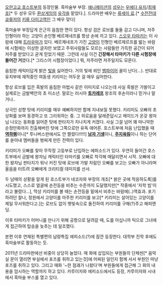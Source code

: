[[오란고교 호스트부]]의 등장인물. 흑마술부 부장. [[애니메이션]]의 [[성우]]는 [[우에다 유지]]/[[최재호]][* 두 성우 모두 [[환상게임]]의 [[유각]]을 맡았다.]. 드라마판 배우는 [[류세이 료]].[* [[수전전대 쿄류저]]의 [[키류 다이고]]역인 그 배우 맞다]

흑마술부 부장답게 은근히 음침한 면이 있다. 항상 검은 로브를 둘둘 감고 다니며, 저주인형이라 하는 고양이 손인형 베르제네프를 항상 손에 끼고 있다. [[스오우 타마키]]는 이 사람에 대해 [[트라우마]]가 있다. 베르제네프가 가진 [[고양이]] 인형인 베르제르프를 밟는 바람에 시험에는 이상한 글자만 보였고 주위사람들도 모르는 사람들만 가득한 공간이 되어 저주를 받았다고 굳게 믿었기 때문. 그런데 사실 이건 '''긴장해서 타마키가 다른 시험장에 들어간 거'''였다.[* 그리스어 시험장이었다.] 뭐, 저주라면 저주일지도 모른다.

음침한 캐릭터답게 밝은 [[빛]]을 싫어한다. 거의 빛에 쐬인 [[뱀파이어]] 꼴이 난다(...). 반대로 유치부에 재적중인 여동생 키리미는 어두운 걸 매우 싫어한다. 

항상 로브를 입은 흑발의 음침한 마법사 같은 이미지로 나오는데 사실 흑발은 가발이고 실제로는 금발벽안의 초 미소년. 말로는 러시아 '''[[토카레프]]''' 왕조의 후손이라니 믿거나 말거나..

상극인 성향 탓에 키리미를 매우 예뻐하지만 함께 지내보질 못했다. 키리미도 오빠의 초상화를 보며 동경하고 또 그리워하는 중. 그 외로움을 달래준답시고 메이드가 온갖 왕자님 나오는 동화를 읽어준 탓에 판타지가 지나치게 커졌다. 사실 그걸 넘어 꽤 마니악한 순정만화까지 진출해버린 탓에 그쪽으로만 유독 애어른. 호스트부에 처음 난입했을 때 '''[[역하렘]]'''이니[* 투니버스판에서도 안 짤렸다!!!!!] '''[[호스트|남자 기생]]'''이니, '''[[주지육림]]'''이니 하는 단어를 쏟아내 멤버들을 벙찌게 만든 전력이 있다.

키리미가 오빠를 찾아 무작정 고등부로 난입하는 에피소드가 있다. 우연히 들어간 호스트부에서 금발에 왕자님 캐릭터인 타마키를 오빠로 착각해 매달리면서 시작. 오빠에 대한 왕자님 판타지가 워낙 커진 탓에 로브에 가발 차림인 오빠를 보고는 오빠가 아니라며 울음을 터트려 오빠에게 크리티컬 데미지를 선사.

두 남매의 상황을 알게 된 호스트부가 네코자와 부장의 개조[* 밝은 곳에 적응하도록]를 시도했고, 스스로 얼굴에 손전등을 비추는 수준까지 도달했지만[* 작중에서 '자학 빔'이라고 불렸다...], 막상 키리미를 볼 때는 손전등을 밑에서 비추는 바람에(..)역효과. 포기하려던 찰나, 정원에서 고양이를 마주한 키리미를 보고[* 키리미는 살아있는 고양이를 제일 무서워한다고.]는 로브도 없이 햇빛속으로 돌진하여 키리미를 구해(?)주고 해피엔딩. 

이후 타마키가 어머니를 만나기 위해 공항으로 달려갈 때, 도를 아십니까 틱으로 그녀에게 접근하여 탑승을 늦추는 데 일조했다.  


본편 이후 연재된 특별편의 납량특집 에피소드(?)에 잠깐 등장한다. 대학부 진학 후에도 흑마술부로 활동하는 듯.

2011년 드라마판에선 비중이 상당히 늘었다. 매 화에 삽입되는 부원들의 단체씬[* 음악실 문이 열리면 부실에서 포즈를 취하고 있는것]에 어찌된 일인지 함께 서서 부원인 마냥 포즈를 취하고 있다. 그리고 매화 '~한 점괘가 나왔다'며 부원들에게 접근해 그 화의 내용을 암시하는 역할까지 하고 있다. 카루이자와 에피소드에서도 등장, 카루이자와 시내에서 흑마술 부스를 열고 있다.
